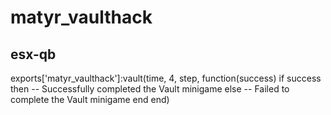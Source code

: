 
# matyr_vaulthack

## esx-qb

exports['matyr_vaulthack']:vault(time, 4, step, function(success)
if success then
-- Successfully completed the Vault minigame
else
-- Failed to complete the Vault minigame
end
end)
